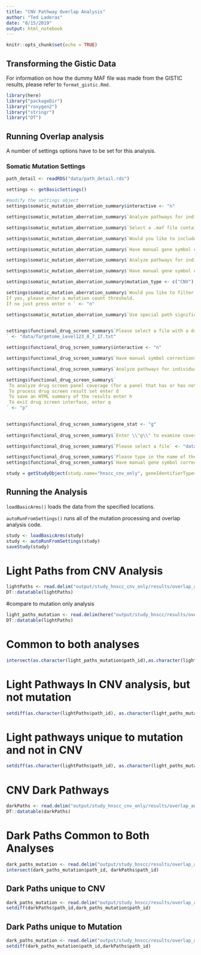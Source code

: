 ```yaml
---
title: "CNV Pathway Overlap Analysis"
author: "Ted Laderas"
date: "8/15/2019"
output: html_notebook
---
```


```r
knitr::opts_chunk$set(echo = TRUE)
```

## Transforming the Gistic Data

For information on how the dummy MAF file was made from the GISTIC results, please refer to `format_gistic.Rmd`.

```r
library(here)
library("packageDir")
library("roxygen2")
library("stringr")
library("DT")
```

## Running Overlap analysis

A number of settings options have to be set for this analysis. 

### Somatic Mutation Settings

```r
path_detail <- readRDS("data/path_detail.rds")

settings <- getBasicSettings()

#modify the settings object
settings$somatic_mutation_aberration_summary$interactive <- "n"

settings$somatic_mutation_aberration_summary$`Analyze pathways for individual members of the cohort? (y or n) `<- "n"

settings$somatic_mutation_aberration_summary$`Select a .maf file containing the data set to be analyzed.` <- "data/gistic_long_file.maf"

settings$somatic_mutation_aberration_summary$`Would you like to include PolyPhen analysis results in this analysis? (y/n) `<- "n"

settings$somatic_mutation_aberration_summary$`Have manual gene symbol corrections already been conducted? (y/n)` <- "y"

settings$somatic_mutation_aberration_summary$`Analyze pathways for individual members of the cohort? (y or n) ` <- "n"

settings$somatic_mutation_aberration_summary$`Have manual gene symbol corrections already been conducted? (y/n)` <- "y"

settings$somatic_mutation_aberration_summary$mutation_type <- c("CNV")

settings$somatic_mutation_aberration_summary$`Would you like to filter out hypermutators?
If yes, please enter a mutation count threshold.
If no just press enter n ` <- "n"

settings$somatic_mutation_aberration_summary$`Use special path significance analysis settings for this data type? (y/n)` <- "n"
 
```

```r
settings$functional_drug_screen_summary$`Please select a file with a drug screen results data set
` <- "data/Targetome_Level123_8_7_17.txt"

settings$functional_drug_screen_summary$interactive <- "n"

settings$functional_drug_screen_summary$`Have manual symbol corrections been performed yet for the current data set? (y/n)` <- "y"

settings$functional_drug_screen_summary$`Analyze pathways for individual members of the cohort? (y or n) ` <- "n"

settings$functional_drug_screen_summary$`
 To analyze drug screen panel coverage (for a panel that has or has not been run), enter p
 To process drug screen result set enter d
 To save an HTML summary of the results enter h
 To exit drug screen interface, enter q
` <- "p"

 
settings$functional_drug_screen_summary$gene_stat <- "g"
 
settings$functional_drug_screen_summary$`Enter \\"g\\" to examine coverage using a set of gene names. Enter \\"d\\" to examine coverage using drug names, along with a drug target matrix: ` <- "g"

settings$functional_drug_screen_summary$`Please select a file` <- "data/Targetome_Level123_8_7_17.txt"

settings$functional_drug_screen_summary$`Please type in the name of the column with the gene symbols: ` <-	"targets"
settings$functional_drug_screen_summary$`Have manual gene symbol corrections already been made? (y/n)` <-	"y"

```

```r
study = getStudyObject(study.name="hnscc_cnv_only", geneIdentifierType="HUGO", path_detail = path_detail, settings = settings)
```

## Running the Analysis

`loadBasicArms()` loads the data from the specified locations.

`autoRunFromSettings()` runs all of the mutation processing and overlap analysis code.

```r
study <- loadBasicArms(study)
study <- autoRunFromSettings(study)
saveStudy(study)
```

# Light Paths from CNV Analysis

```r
lightPaths <- read.delim("output/study_hnscc_cnv_only/results/overlap_analysis/Aberrationally enriched, containing drug targets.txt", sep="\t")
DT::datatable(lightPaths)

```

#compare to mutation only analysis

```r
light_paths_mutation <- read.delim(here("output/study_hnscc/results/overlap_analysis/Aberrationally enriched, containing drug targets.txt"), sep="\t")
DT::datatable(lightPaths)

```

# Common to both analyses

```r
intersect(as.character(light_paths_mutation$path_id),as.character(lightPaths$path_id))
```


# Light Pathways In CNV analysis, but not mutation

```r
setdiff(as.character(lightPaths$path_id), as.character(light_paths_mutation$path_id))
```

# Light pathways unique to mutation and not in CNV 

```r
setdiff(as.character(lightPaths$path_id), as.character(light_paths_mutation$path_id))
```


# CNV Dark Pathways

```r
darkPaths <- read.delim("output/study_hnscc_cnv_only/results/overlap_analysis/Aberration enriched, not drug targeted.txt", sep= "\t", stringsAsFactors = FALSE)
DT::datatable(darkPaths)
```

# Dark Paths Common to Both Analyses

```r
dark_paths_mutation <- read.delim("output/study_hnscc/results/overlap_analysis/Aberration enriched, not drug targeted.txt", sep= "\t", stringsAsFactors = FALSE)
intersect(dark_paths_mutation$path_id, darkPaths$path_id)
```

## Dark Paths unique to CNV

```r
dark_paths_mutation <- read.delim("output/study_hnscc/results/overlap_analysis/Aberration enriched, not drug targeted.txt", sep= "\t", stringsAsFactors = FALSE)
setdiff(darkPaths$path_id,dark_paths_mutation$path_id)
```

## Dark Paths unique to Mutation

```r
dark_paths_mutation <- read.delim("output/study_hnscc/results/overlap_analysis/Aberration enriched, not drug targeted.txt", sep= "\t", stringsAsFactors = FALSE)
setdiff(dark_paths_mutation$path_id,darkPaths$path_id)
```
